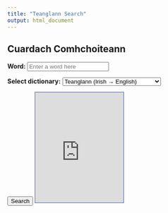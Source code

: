 ```yaml
---
title: "Teanglann Search"
output: html_document
---
```


## Cuardach Comhchoiteann

<p><strong>Word:</strong>
<input type="text" id="searchWordUnified" placeholder="Enter a word here"></p>

<p><strong>Select dictionary:</strong>
<select id="dictionaryChoice">
  <option value="teanglann-ga">Teanglann (Irish → English)</option>
  <option value="focloir-ei">Foclóir.ie (English → Irish, 2013)</option>
  <option value="teanglann-ei">Teanglann (English → Irish, 1959)</option>
</select></p>

<button onclick="searchUnified()">Search</button>

<script>
  function searchUnified() {
    var word = document.getElementById("searchWordUnified").value.trim();
    var dict = document.getElementById("dictionaryChoice").value;

    if (word === "") {
      alert("Please enter a word.");
      return;
    }

    let url;
    switch (dict) {
      case "teanglann-ga":
        url = "https://www.teanglann.ie/ga/" + encodeURIComponent(word);
        break;
      case "focloir-ei":
        url = "https://www.focloir.ie/en/dictionary/ei/" + encodeURIComponent(word);
        break;
      case "teanglann-ei":
        url = "https://www.teanglann.ie/en/eid/" + encodeURIComponent(word);
        break;
      default:
        alert("Invalid dictionary selection.");
        return;
    }

    window.open(url, "_blank");
  }
</script>

<iframe style="width: 200px; height: 250px; border: 1px solid rgb(69,89,161);" frameborder="0" scrolling="no" src="https://www.teanglann.ie/en/searchboxT/"></iframe>
